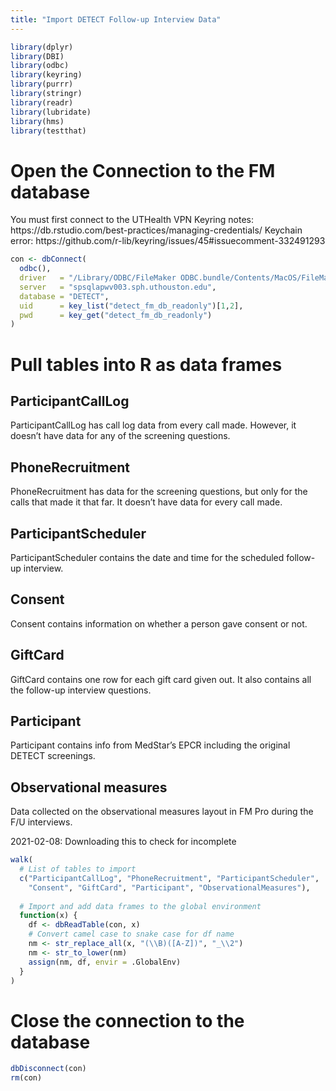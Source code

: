 ```yaml
---
title: "Import DETECT Follow-up Interview Data"
---
```


```r
library(dplyr)
library(DBI)
library(odbc)
library(keyring)
library(purrr)
library(stringr)
library(readr)
library(lubridate)
library(hms)
library(testthat)
```

# Open the Connection to the FM database

You must first connect to the UTHealth VPN
Keyring notes: https://db.rstudio.com/best-practices/managing-credentials/
Keychain error: https://github.com/r-lib/keyring/issues/45#issuecomment-332491293

```r
con <- dbConnect(
  odbc(),
  driver   = "/Library/ODBC/FileMaker ODBC.bundle/Contents/MacOS/FileMaker ODBC",
  server   = "spsqlapwv003.sph.uthouston.edu",
  database = "DETECT",
  uid      = key_list("detect_fm_db_readonly")[1,2],
  pwd      = key_get("detect_fm_db_readonly")
)
```

# Pull tables into R as data frames

## ParticipantCallLog 

ParticipantCallLog has call log data from every call made. However, it doesn't have data for any of the screening questions.

## PhoneRecruitment

PhoneRecruitment has data for the screening questions, but only for the calls that made it that far. It doesn't have data for every call made.

## ParticipantScheduler 

ParticipantScheduler contains the date and time for the scheduled follow-up interview.

## Consent 

Consent contains information on whether a person gave consent or not.

## GiftCard

GiftCard contains one row for each gift card given out. It also contains all the follow-up interview questions.

## Participant

Participant contains info from MedStar's EPCR including the original DETECT screenings.

## Observational measures

Data collected on the observational measures layout in FM Pro during the F/U interviews. 

2021-02-08: Downloading this to check for incomplete

```r
walk(
  # List of tables to import
  c("ParticipantCallLog", "PhoneRecruitment", "ParticipantScheduler", 
    "Consent", "GiftCard", "Participant", "ObservationalMeasures"),
  
  # Import and add data frames to the global environment
  function(x) {
    df <- dbReadTable(con, x)
    # Convert camel case to snake case for df name
    nm <- str_replace_all(x, "(\\B)([A-Z])", "_\\2")
    nm <- str_to_lower(nm)
    assign(nm, df, envir = .GlobalEnv)
  }
)
```

# Close the connection to the database

```r
dbDisconnect(con)
rm(con)
```
